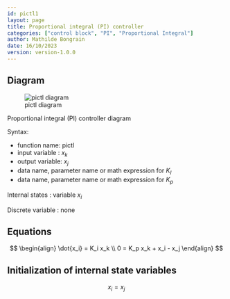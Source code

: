 ```yaml
---
id: pictl1
layout: page
title: Proportional integral (PI) controller
categories: ["control block", "PI", "Proportional Integral"]
author: Mathilde Bongrain
date: 16/10/2023
version: version-1.0.0
---
```


## Diagram

![pictl diagram](proportionalIntegralController.svg)

::: {.figure-caption}
Proportional integral (PI) controller diagram
:::

Syntax:  

- function name: pictl
- input variable : $x_k$
- output variable: $x_j$
- data name, parameter name or math expression for $K_I$
- data name, parameter name or math expression for $K_p$

Internal states : variable $x_i$

Discrete variable : none

## Equations

$$
\begin{align}
\dot{x_i} = K_i x_k \\
0 = K_p x_k + x_i - x_j
\end{align}
$$

## Initialization of internal state variables

$$
x_i = x_j
$$

